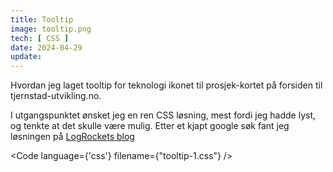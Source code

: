 ```yaml
---
title: Tooltip
image: tooltip.png
tech: [ CSS ]
date: 2024-04-29
update: 
---
```


Hvordan jeg laget tooltip for teknologi ikonet til prosjek-kortet på forsiden til tjernstad-utvikling.no.

I utgangspunktet ønsket jeg en ren CSS løsning, mest fordi jeg hadde lyst, og tenkte at det skulle være mulig. Etter et kjapt google søk fant jeg løsningen på [LogRockets blog](https://blog.logrocket.com/creating-beautiful-tooltips-with-only-css/)


<Code language={'css'} filename={"tooltip-1.css"} />